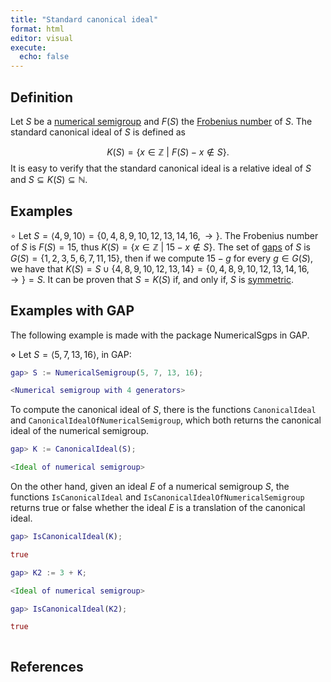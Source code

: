 ```yaml
---
title: "Standard canonical ideal"
format: html
editor: visual
execute: 
  echo: false
---
```


## Definition

Let $S$ be a [numerical semigroup](./Basic-concepts/Numerical-semigroup.qmd) and $F(S)$ the [Frobenius number](./Basic-concepts/Frobenius-number.qmd) of $S$. The standard canonical ideal of $S$ is defined as

$$
K(S) = \{x \in \mathbb{Z} ~ | ~ F(S) - x \not \in S\}.
$$ It is easy to verify that the standard canonical ideal is a relative ideal of $S$ and $S \subseteq K(S) \subseteq \mathbb{N}$.

## Examples

$\circ$ Let $S = \langle 4, 9, 10 \rangle = \{0, 4, 8, 9, 10, 12, 13, 14, 16, \rightarrow \}$. The Frobenius number of $S$ is $F(S) = 15$, thus $K(S) = \{x \in \mathbb{Z} ~ | ~ 15 - x \not \in S\}$. The set of [gaps](./Basic-concepts/Gap.qmd) of $S$ is $G(S) = \{1, 2, 3, 5, 6, 7, 11, 15\}$, then if we compute $15 -g$ for every $g \in G(S)$, we have that $K(S) = S \cup \{4, 8, 9, 10, 12, 13, 14\} = \{0, 4, 8, 9, 10, 12, 13, 14, 16, \rightarrow \} = S$. It can be proven that $S = K(S)$ if, and only if, $S$ is [symmetric](./Families-NS/NS-symmetric.qmd).

## Examples with GAP

The following example is made with the package NumericalSgps in GAP.

$\diamond$ Let $S = \langle 5, 7, 13, 16 \rangle$, in GAP:

```GAP
gap> S := NumericalSemigroup(5, 7, 13, 16);

<Numerical semigroup with 4 generators>

```

To compute the canonical ideal of $S$, there is the functions `CanonicalIdeal` and `CanonicalIdealOfNumericalSemigroup`, which both returns the canonical ideal of the numerical semigroup.

```GAP

gap> K := CanonicalIdeal(S);

<Ideal of numerical semigroup>

```

On the other hand, given an ideal $E$ of a numerical semigroup $S$, the functions `IsCanonicalIdeal` and `IsCanonicalIdealOfNumericalSemigroup` returns true or false whether the ideal $E$ is a translation of the canonical ideal.

```GAP
gap> IsCanonicalIdeal(K);

true

gap> K2 := 3 + K;

<Ideal of numerical semigroup>

gap> IsCanonicalIdeal(K2);

true



```

## References
